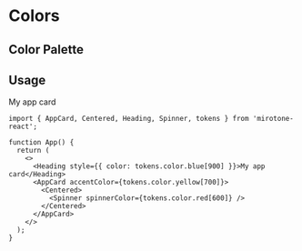 
<Meta title='Tokens/Colors' />

# Colors

## Color Palette

<ColorPalette>
  <ColorItem title='theme.color.primaryText' subtitle='Primary text color' colors={{ primaryText: '#050038' }} />
  <ColorItem title='theme.color.secondaryText' subtitle='Secondary text color' colors={{ secondaryText: '#5f5c80' }} />
  <ColorItem
    title='theme.color.primaryActionColor'
    subtitle='Primary action color'
    colors={{ primaryActionColor: '#4262ff' }}
  />
  <ColorItem
    title='tokens.color.blue'
    subtitle='Blue colors'
    colors={{
      100: '#f4f6ff',
      200: '#f0f2ff',
      300: '#e8ecff',
      400: '#d9e0ff',
      500: '#b3c0ff',
      600: '#6881ff',
      700: '#4262ff',
      800: '#455bed',
      900: '#3d51d4',
    }}
  />
  <ColorItem
    title='tokens.color.indigo'
    subtitle='Indigo colors'
    colors={{
      50: '#f5f5f7',
      100: '#f0f0f3',
      200: '#ebebef',
      300: '#e1e0e7',
      400: '#cdccd7',
      500: '#9b99af',
      600: '#5f5c80',
      700: '#050038',
    }}
  />
  <ColorItem
    title='tokens.color.indigoAlpha'
    subtitle='Indigo alpha colors'
    colors={{
      4: 'rgba(5, 0, 56, .04)',
      6: 'rgba(5, 0, 56, .06)',
      8: 'rgba(5, 0, 56, .08)',
      12: 'rgba(5, 0, 56, .12)',
      20: 'rgba(5, 0, 56, .2)',
      40: 'rgba(5, 0, 56, .4)',
      80: 'rgba(5, 0, 56, .8)',
    }}
  />
  <ColorItem
    title='tokens.color.green'
    subtitle='Green colors'
    colors={{
      100: '#f5fff3',
      400: '#dfffd9',
      700: '#77cc66',
      800: '#3c862d',
    }}
  />
  <ColorItem title='tokens.color.black' subtitle='Black color' colors={{ black: '#090909' }} />
  <ColorItem
    title='tokens.color.blackAlpha'
    subtitle='Black alpha colors'
    colors={{
      20: 'rgba(9, 9, 9, .2)',
      40: 'rgba(9, 9, 9, .4)',
      60: 'rgba(9, 9, 9, .6)',
      80: 'rgba(9, 9, 9, .8)',
    }}
  />
  <ColorItem
    title='tokens.color.red'
    subtitle='Red colors'
    colors={{
      50: '#fef7f7',
      100: '#fdf2f2',
      400: '#f7d4d4',
      600: '#e15454',
      700: '#d92929',
      800: '#c71414',
      900: '#b80d0d',
    }}
  />
  <ColorItem
    title='tokens.color.yellow'
    subtitle='Yellow colors'
    colors={{
      100: '#fffcf3',
      400: '#fff6d5',
      700: '#ffd02f',
    }}
  />
  <ColorItem title='tokens.color.white' subtitle='White color' colors={{ white: '#fff' }} />
  <ColorItem
    title='tokens.color.whiteAlpha'
    subtitle='White alpha colors'
    colors={{
      20: 'hsla(0, 0%, 100%, .2)',
      40: 'hsla(0, 0%, 100%, .4)',
      80: 'hsla(0, 0%, 100%, .8)',
    }}
  />
</ColorPalette>

## Usage

<DocBlockContainer>
  <Heading style={{ color: tokens.color.blue[900] }}>My app card</Heading>
  <AppCard accentColor={tokens.color.yellow[700]}>
    <Centered>
      <Spinner spinnerColor={tokens.color.red[600]} />
    </Centered>
  </AppCard>
</DocBlockContainer>

```tsx
import { AppCard, Centered, Heading, Spinner, tokens } from 'mirotone-react';

function App() {
  return (
    <>
      <Heading style={{ color: tokens.color.blue[900] }}>My app card</Heading>
      <AppCard accentColor={tokens.color.yellow[700]}>
        <Centered>
          <Spinner spinnerColor={tokens.color.red[600]} />
        </Centered>
      </AppCard>
    </>
  );
}
```
